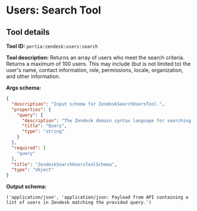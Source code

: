 <!-- WARNING: This file is auto-generated by generate_tool_docs.py. Do not edit manually. -->

# Users: Search Tool

<Intro />

## Tool details
**Tool ID:** `portia:zendesk:users:search`

**Tool description:** Returns an array of users who meet the search criteria. Returns a maximum of 100 users. This may include (but is not limited to) the user's name, contact information, role, permissions, locale, organization, and other information.

**Args schema:**
```json
{
  "description": "Input schema for ZendeskSearchUsersTool.",
  "properties": {
    "query": {
      "description": "The Zendesk domain syntax language for searching users. Supported property key words are name, email, role, organization, and phone. Multiple properties can be used in the same query. Any search terms containing spaces must be enclosed in double quotes. Examples: - name:\"John Smith\"\n-email:john.smith@thecompany.com\n-role:admin organization:The Company",
      "title": "Query",
      "type": "string"
    }
  },
  "required": [
    "query"
  ],
  "title": "ZendeskSearchUsersToolSchema",
  "type": "object"
}
```

**Output schema:**
```
('application/json', 'application/json: Payload from API containing a list of users in Zendesk matching the provided query.')
```
